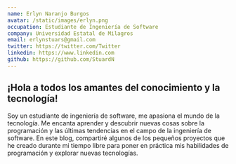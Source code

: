 ```yaml
---
name: Erlyn Naranjo Burgos 
avatar: /static/images/erlyn.png
occupation: Estudiante de Ingeniería de Software
company: Universidad Estatal de Milagros
email: erlynstuars@gmail.com
twitter: https://twitter.com/Twitter
linkedin: https://www.linkedin.com
github: https://github.com/StuardN
---
```

## ¡Hola a todos los amantes del conocimiento y la tecnología! 
Soy un estudiante de ingeniería de software, me apasiona el mundo de la tecnología. Me encanta aprender y descubrir nuevas cosas sobre la programación y las últimas tendencias en el campo de la ingeniería de software. En este blog, compartiré algunos de los pequeños proyectos que he creado durante mi tiempo libre para poner en práctica mis habilidades de programación y explorar nuevas tecnologías. 

